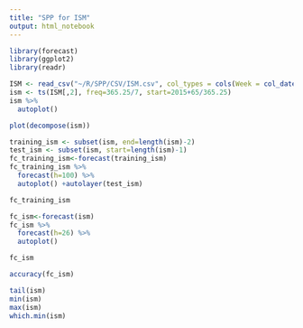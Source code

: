 ```yaml
---
title: "SPP for ISM"
output: html_notebook
---
```


```r
library(forecast)
library(ggplot2)
library(readr)
```

```r
ISM <- read_csv("~/R/SPP/CSV/ISM.csv", col_types = cols(Week = col_date(format = "%Y-%m-%d")))
ism <- ts(ISM[,2], freq=365.25/7, start=2015+65/365.25)
ism %>%
  autoplot()
```

```r
plot(decompose(ism))
```

```r
training_ism <- subset(ism, end=length(ism)-2)
test_ism <- subset(ism, start=length(ism)-1)
fc_training_ism<-forecast(training_ism)
fc_training_ism %>%
  forecast(h=100) %>%
  autoplot() +autolayer(test_ism)
```

```r
fc_training_ism
```

```r
fc_ism<-forecast(ism)
fc_ism %>%
  forecast(h=26) %>%
  autoplot()
```

```r
fc_ism
```

```r
accuracy(fc_ism)
```

```r
tail(ism)
min(ism)
max(ism)
which.min(ism)
```


